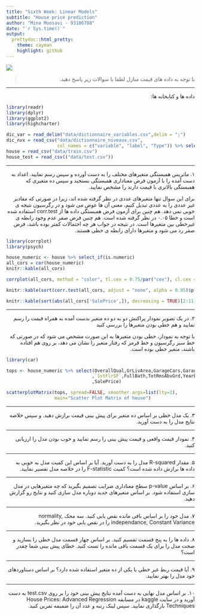 ```yaml
---
title: "Sixth Week: Linear Models"
subtitle: "House price prediction"
author: "Mina Moosavi - 93106788"
date: "`r Sys.time()`"
output:
  prettydoc::html_pretty:
    theme: cayman
    highlight: github
---
```


<div align="center">
<img  src="images/house.jpg"  align = 'center'>
</div>

> <p dir="RTL"> 
با توجه به داده های قیمت منازل
لطفا با سوالات زیر پاسخ دهید.
</p>

***
<p dir="RTL">
داده ها و کتابخانه ها:
</p>

```r
library(readr)
library(dplyr)
library(ggplot2)
library(highcharter)

dic_var = read_delim("data/dictionnaire_variables.csv",delim = ";") 
dic_nvx = read_csv("data/dictionnaire_niveaux.csv",
                   col_names = c("variable", "label", "Type")) %>% select(1:3) 
house = read_csv("data/train.csv")
house_test = read_csv(("data/test.csv"))
```

***

<p dir="RTL">
۱. ماتریس همبستگی متغیرهای مختلف را به دست آورده و سپس رسم نمایید.
اعداد به دست آمده را با آزمون فرض معناداری همبستگی بسنجید و سپس ده متغیری که همبستگی بالاتری با قیمت دارند را مشخص نمایید.
</p>

<p dir="RTL">
برای این سوال تنها متغیرهای عددی در نظر گرفته شده اند، زیرا در صورتی که مقادیر غیر عددی را به عددی تبدیل کنیم، معنی آن ها عوض می شود و در رگرسیون نتیجه ی خوبی نمی دهد. هم چنین برای آزمون فرض همبستگی داده ها از
corr.test
استفاده شده است و خطا ۰.۰۵ در نظر گرفته شده است. هم چنین فرض صفر عدم وجود رابطه ی غیرخطی بین متغیرها است. در نتیجه در جواب هر چه احتمالات کمتر بوده باشد، فرض صفر رد می شود و متغیرها دارای رابطه ی خطی هستند.
</p>
```r
library(corrplot)
library(psych)

house_numeric <- house %>% select_if(is.numeric)
all_cors = cor(house_numeric)
knitr::kable(all_cors)

corrplot(all_cors, method = "color", tl.cex = 0.75/par("cex"), cl.cex = 0.75/par("cex"))

knitr::kable(sort(corr.test(all_cors, adjust = "none", alpha = 0.05)$p[38,]))

knitr::kable(sort(abs(all_cors['SalePrice',]), decreasing = TRUE)[2:11])
```

***

<p dir="RTL">
۲. در یک تصویر نمودار پراکنش دو به دو ده متغیر بدست آمده به همراه قیمت را رسم نمایید و هم خطی بودن متغیرها را بررسی کنید
</p>

<p dir="RTL">
با توجه به نمودار، خطی بودن متغیرها به این صورت مشخص می شود که در صورتی که خط سبز رگرسیون و خط قرمز که رفتار متغیر را نشان می دهد، بر روی هم افتاده باشند، متغیر خطی بوده است.
</p>
```r
library(car)

tops <- house_numeric %>% select(OverallQual,GrLivArea,GarageCars,GarageArea,TotalBsmtSF
                                ,`1stFlrSF`,FullBath,TotRmsAbvGrd,YearBuilt,YearRemodAdd
                                ,SalePrice)

scatterplotMatrix(tops, spread=FALSE, smoother.args=list(lty=2), 
                  main="Scatter Plot Matrix of house")
```

***

<p dir="RTL">
۳. یک مدل خطی بر اساس ده متغیر برای پیش بینی قیمت برازش دهید. و سپس خلاصه نتایج مدل را به دست آورید.
</p>

***

<p dir="RTL">
۴. نمودار قیمت واقعی و قیمت پیش بینی را رسم نمایید و خوب بودن مدل را ارزیابی کنید.
</p>

***

<p dir="RTL">
۵. مقدار
R-squared
 مدل را به دست آورید. آیا بر اساس این کمیت مدل به خوبی به داده ها برازش داده شده است؟
 کمیت
 F-statistic
 را در خلاصه مدل تفسیر نمایید.
</p>

***

<p dir="RTL">
۶. بر اساس
p-value
 سطح معناداری ضرایب تصمیم بگیرید که چه متغیرهایی در مدل سازی استفاده شود.
بر اساس متغیرهای جدید دوباره مدل سازی کنید و نتایج رو گزارش دهید.
</p>

***

<p dir="RTL">
۷. مدل خود را بر اساس باقی مانده نقص یابی کنید.
سه محک 
normality, independance, Constant Variance
 را در نقص یابی خود در نظر بگیرید.
</p>

***

<p dir="RTL">
۸. داده ها را به پنج قسمت تقسیم کنید. بر اساس چهار قسمت مدل خطی را بسازید و صحت مدل را برای یک قسمت 
باقی مانده را تست کنید. خطای پیش بینی شما چقدر است؟
</p>


***

<p dir="RTL"> 
۹. آیا قیمت ربط غیر خطی با یکی از ده متغیر استفاده شده دارد؟
بر اساس دستاوردهای خود مدل را بهتر نمایید.
</p>

***

<p dir="RTL"> 
۱۰. بر اساس مدل نهایی به دست آمده نتایج پیش بینی خود را بر روی
test.csv
به دست آورید و در سایت 
kaggle
 در مسابقه 
 House Prices: Advanced Regression Techniques
بارگذاری نمایید. سپس لینک رتبه و عدد آن را ضمیمه تمرین کنید.
</p>


